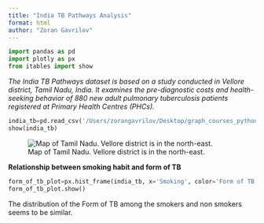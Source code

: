 ```yaml
---
title: "India TB Pathways Analysis"
format: html
author: "Zoran Gavrilov"
---
```


```python
import pandas as pd
import plotly as px
from itables import show
```

*The India TB Pathways dataset is based on a study conducted in Vellore district, Tamil Nadu, India. It examines the pre-diagnostic costs and health-seeking behavior of 880 new adult pulmonary tuberculosis patients registered at Primary Health Centres (PHCs).*

```python
india_tb=pd.read_csv('/Users/zorangavrilov/Desktop/graph_courses_python/india_tb/india_tb_pathways_and_costs.csv')
show(india_tb)
```

![Map of Tamil Nadu. Vellore district is in the north-east.](images/VdhR2fr.png)

**Relationship between smoking habit and form of TB**

```python

form_of_tb_plot=px.hist_frame(india_tb, x='Smoking', color='Form of TB', text_auto=True)
form_of_tb_plot.show()
```

The distribution of the Form of TB among the smokers and non smokers seems to be similar.

